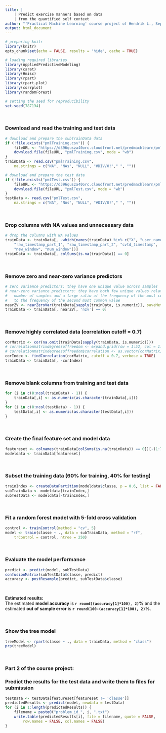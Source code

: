 ```yaml
---
title: | 
    | Predict exercise manners based on data
    | from the quantified self context 
author: "'Practical Machine Learning' course project of Hendrik L., September 2015"
output: html_document
---
```


```r
# preparing knitr 
library(knitr)
opts_chunk$set(echo = FALSE, results = "hide", cache = TRUE)

# loading required libraries
library(AppliedPredictiveModeling)
library(caret)
library(Hmisc)
library(rpart)
library(rpart.plot)
library(corrplot)
library(randomForest)

# setting the seed for reproducibility
set.seed(787134)
```

&nbsp;

### Download and read the training and test data
```r
# download and prepare the subTrainData data
if (!file.exists("pmlTraining.csv")) {
    fileURL <- "https://d396qusza40orc.cloudfront.net/predmachlearn/pml-subTrainData.csv"
    download.file(fileURL, "pmlTraining.csv", mode = "wb")
}
trainData <- read.csv("pmlTraining.csv", 
    na.strings = c("NA", "NAs", "NULL", "#DIV/0!"," ", ""))

# download and prepare the test data
if (!file.exists("pmlTest.csv")) {
    fileURL <- "https://d396qusza40orc.cloudfront.net/predmachlearn/pml-subTestData.csv"
    download.file(fileURL, "pmlTest.csv", mode = "wb")
}
testData <- read.csv("pmlTest.csv", 
    na.strings = c("NA", "NAs", "NULL", "#DIV/0!"," ", ""))
```

&nbsp;

### Drop columns with NA values and unnecessary data
```r
# drop the columns with NA values
trainData <- trainData[, -which(names(trainData) %in% c("X", "user_name", 
    "raw_timestamp_part_1", "raw_timestamp_part_2", "cvtd_timestamp", 
    "new_window", "num_window"))]
trainData <- trainData[, colSums(is.na(trainData)) == 0]
```

&nbsp;

### Remove zero and near-zero variance predictors
```r
# zero variance predictors: they have one unique value across samples 
# near-zero variance predictors: they have both few unique values relative to the 
#   number of samples and a large ratio of the frequency of the most common value 
#   to the frequency of the second most common value
nearZV <- nearZeroVar(trainData[sapply(trainData, is.numeric)], saveMetrics = TRUE)
trainData <- trainData[, nearZV[, 'nzv'] == 0]
```

&nbsp;

### Remove highly correlated data (correlation cutoff = 0.7)
```r
corMatrix <- cor(na.omit(trainData[sapply(trainData, is.numeric)]))
# correlationmatrixdegreesoffreedom <- expand.grid(row = 1:52, col = 1:52)
# correlationmatrixdegreesoffreedom$correlation <- as.vector(corMatrix) 
corIndex <- findCorrelation(corMatrix, cutoff = 0.7, verbose = TRUE)
trainData <- trainData[, -corIndex]
```

&nbsp;

### Remove blank columns from training and test data
```r
for (i in c(8:ncol(trainData) - 1)) { 
    trainData[,i] <- as.numeric(as.character(trainData[,i]))
}
for (i in c(8:ncol(testData) - 1)) {
    testData[,i] <- as.numeric(as.character(testData[,i]))
}
```

&nbsp;

### Create the final feature set and model data
```r
featureset <- colnames(trainData[colSums(is.na(trainData)) == 0])[-(1:7)]
modeldata <- trainData[featureset]
```

&nbsp;

### Subset the training data (60% for training, 40% for testing)
```r
trainIndex <- createDataPartition(modeldata$classe, p = 0.6, list = FALSE )
subTrainData <- modeldata[trainIndex,]
subTestData <- modeldata[-trainIndex,]
```

&nbsp;

### Fit a random forest model with 5-fold cross validation
```r
control <- trainControl(method = "cv", 5)
model <- train(classe ~ ., data = subTrainData, method = "rf", 
    trControl = control, ntree = 250)
```

&nbsp;

### Evaluate the model performance 
```r
predict <- predict(model, subTestData)
confusionMatrix(subTestData$classe, predict)
accuracy <- postResample(predict, subTestData$classe)
```

&nbsp;

**Estimated results:**   
The estimated **model accuracy** is **`r round((accuracy[1]*100), 2)`%** and the estimated **out of sample error** is **`r round(100-(accuracy[1]*100), 2)`%**.

&nbsp;

### Show the tree model
```r
treeModel <- rpart(classe ~ ., data = trainData, method = "class")
prp(treeModel) 
```

&nbsp;

### Part 2 of the course project:
### Predict the results for the test data and write them to files for submission
```r
testData <- testData[featureset[featureset != 'classe']]
predictedResults <- predict(model, newdata = testData)
for (i in 1:length(predictedResults)) {
    filename = paste0("problem_id_", i, ".txt")
    write.table(predictedResults[i], file = filename, quote = FALSE, 
        row.names = FALSE, col.names = FALSE)
}
```

&nbsp;

&nbsp;
